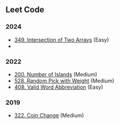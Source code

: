 ## Leet Code

### 2024 {-}

 - [349. Intersection of Two Arrays](https://leetcode.com/problems/intersection-of-two-arrays/description/) (Easy)
 -

### 2022 {-}

 - [200. Number of Islands](https://leetcode.com/problems/number-of-islands/description/) (Medium)
 - [528. Random Pick with Weight](https://leetcode.com/problems/random-pick-with-weight/description/) (Medium)
 - [408. Valid Word Abbreviation](https://leetcode.com/problems/valid-word-abbreviation/description/) (Easy)

### 2019 {-}

 - [322. Coin Change](https://leetcode.com/problems/coin-change/description/) (Medium)


